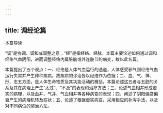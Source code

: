 ```yaml
---
---
---
```

title: 调经论篇
---




本篇导读

“调”是协调、调和或调整之意；“经”是指经络、经脉。本篇主要论述如何通过调和经络气血阴阳，进而调整经络内属脏腑或外连肢节的病变，故以此名篇。

本篇提出了五个观点：一、经络是人体气血运行的通道，人体感受邪气则经络气血运行失常并产生种种疾病，故疾病的诊治皆以经络作为依据；二、血、气、神、形、志五方面，是人体生命物质及其功能活动的概括，本篇论述这五者与五脏的关系及其在病理上产生“太过”、“不及”的表现和治疗方法；三、论述气血相并形成虚实的病理，以及血并、气并、气血相并等各种病变的表现；四、阐述了阴阳偏盛偏衰产生的病理机转及症状；五、论述了根据虚实病变，采用相应的补泻手法，以及对不同病位的施治方法。